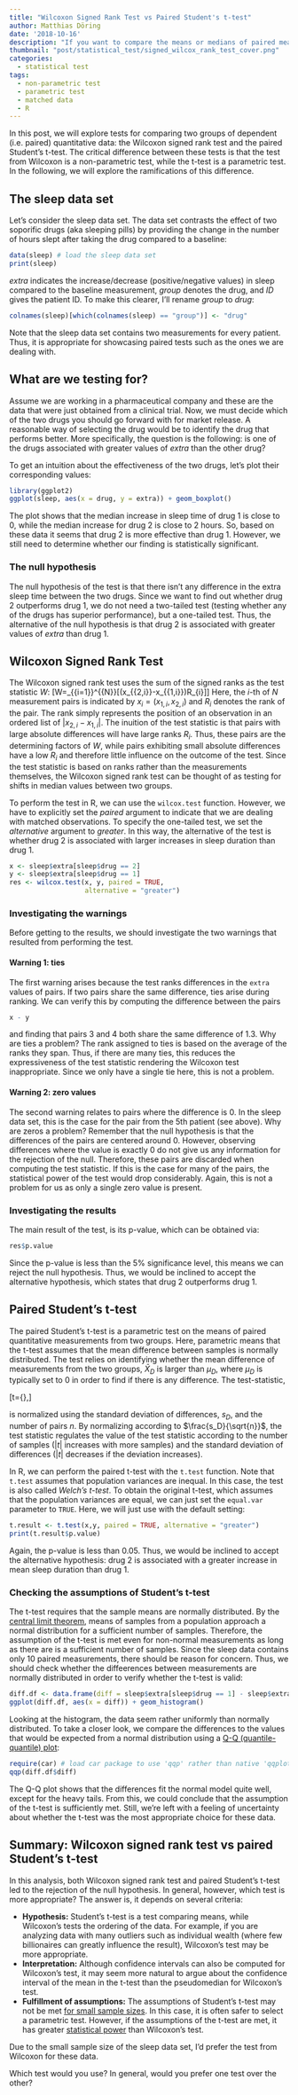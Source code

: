 ```yaml
---
title: "Wilcoxon Signed Rank Test vs Paired Student's t-test"
author: Matthias Döring
date: '2018-10-16'
description: "If you want to compare the means or medians of paired measurements, you can use a paired Student's t-test or a Wilcoxon signed rank test, respectively. This post explores the properties of these two tests and contrasts them."
thumbnail: "post/statistical_test/signed_wilcox_rank_test_cover.png"
categories:
  - statistical test
tags:
  - non-parametric test
  - parametric test
  - matched data
  - R
---
```

In this post, we will explore tests for comparing two groups of dependent (i.e.\ paired) quantitative data: the Wilcoxon signed rank test and the paired Student's t-test. The critical difference between these tests is that the test from Wilcoxon is a non-parametric test, while the t-test is a parametric test. In the following, we will explore the ramifications of this difference.
<!--more-->

## The sleep data set

Let's consider the sleep data set. The data set contrasts the effect of two soporific drugs (aka sleeping pills) by providing the change in the number of hours slept after taking the drug compared to a baseline:
```r
data(sleep) # load the sleep data set
print(sleep)
```

*extra* indicates the increase/decrease (positive/negative values) in sleep compared to the baseline measurement, *group* denotes the drug, and *ID* gives the patient ID. To make this clearer, I'll rename *group* to *drug*:

```r
colnames(sleep)[which(colnames(sleep) == "group")] <- "drug"
```

Note that the sleep data set contains two measurements for every patient. Thus, it is appropriate for showcasing paired tests such as the ones we are dealing with.

## What are we testing for?
Assume we are working in a pharmaceutical company and these are the data that were just obtained from a clinical trial. Now, we must decide which of the two drugs you should go forward with for market release. A reasonable way of selecting the drug would be to identify the drug that performs better. More specifically, the question is the following: is one of the drugs associated with greater values of *extra* than the other drug?

To get an intuition about the effectiveness of the two drugs, let's plot their corresponding values:

```r
library(ggplot2)
ggplot(sleep, aes(x = drug, y = extra)) + geom_boxplot()
```

The plot shows that the median increase in sleep time of drug 1 is close to 0, while the median increase for drug 2 is close to 2 hours. So, based on these data it seems that drug 2 is more effective than drug 1. However, we still need to determine whether our finding is statistically significant. 

### The null hypothesis
The null hypothesis of the test is that there isn't any difference in the extra sleep time between the two drugs. Since we want to find out whether drug 2 outperforms drug 1, we do not need a two-tailed test (testing whether any of the drugs has superior performance), but a one-tailed test. Thus, the alternative of the null hypothesis is that drug 2 is associated with greater values of *extra* than drug 1.

## Wilcoxon Signed Rank Test
The Wilcoxon signed rank test uses the sum of the signed ranks as the test statistic $W$:
\[W=\sum _{{i=1}}^{{N}}[\operatorname{sgn}(x_{{2,i}}-x_{{1,i}})\cdot R_{i}]\]
Here, the $i$-th of $N$ measurement pairs is indicated by $x_i = (x_{1,i}, x_{2,i})$ and $R_{i}$ denotes the rank of the pair. The rank simply represents the position of an observation in an ordered list of $|x_{2,i} - x_{1,i}|$. The inuition of the test statistic is that pairs with large absolute differences will have large ranks $R_{i}$. Thus, these pairs are the determining factors of $W$, while pairs exhibiting small absolute differences have a low $R_{i}$ and therefore little influence on the outcome of the test. Since the test statistic is based on ranks rather than the measurements themselves, the Wilcoxon signed rank test can be thought of as testing for shifts in median values between two groups.

To perform the test in R, we can use the `wilcox.test` function. However, we have to explicitly set the *paired* argument to indicate that we are dealing with matched observations. To specify the one-tailed test, we set the *alternative* argument to *greater*. In this way, the alternative of the test is whether drug 2 is associated with larger increases in sleep duration than drug 1.

```r
x <- sleep$extra[sleep$drug == 2]
y <- sleep$extra[sleep$drug == 1]
res <- wilcox.test(x, y, paired = TRUE, 
                   alternative = "greater")
```

### Investigating the warnings
Before getting to the results, we should investigate the two warnings that resulted from performing the test.

#### Warning 1: ties
The first warning arises because the test ranks differences in the `extra` values of pairs. If two pairs share the same difference, ties arise during ranking. We can verify this by computing the difference between the pairs
```r
x - y
```
and finding that pairs 3 and 4 both share the same difference of 1.3. Why are ties a problem? The rank assigned to ties is based on the average of the ranks they span. Thus, if there are many ties, this reduces the expressiveness of the test statistic rendering the Wilcoxon test inappropriate. Since we only have a single tie here, this is not a problem. 

#### Warning 2: zero values
The second warning relates to pairs where the difference is 0. In the sleep data set, this is the case for the pair from the 5th patient (see above). Why are zeros a problem? Remember that the null hypothesis is that the differences of the pairs are centered around 0. However, observing differences where the value is exactly 0 do not give us any information for the rejection of the null. Therefore, these pairs are discarded when computing the test statistic. If this is the case for many of the pairs, the statistical power of the test would drop considerably. Again, this is not a problem for us as only a single zero value is present.

### Investigating the results
The main result of the test, is its p-value, which can be obtained via:

```r
res$p.value
```

Since the p-value is less than the 5% significance level, this means we can reject the null hypothesis. Thus, we would be inclined to accept the alternative hypothesis, which states that drug 2 outperforms drug 1.

## Paired Student's t-test
The paired Student's t-test is a parametric test on the means of paired quantitative measurements from two groups. Here, parametric means that the t-test assumes that the mean difference between samples is normally distributed. The test relies on identifying whether the mean difference of measurements from the two groups, $\bar{X}_{D}$ is larger than $\mu_D$, where $\mu_D$ is typically set to 0 in order to find if there is any difference. The test-statistic,

\[\displaystyle t={\frac {{\bar {X}}_{D}-\mu _{0}}{\frac {s_{D}}{\sqrt {n}}}},\]

is normalized using the standard deviation of differences, $s_D$, and the number of pairs $n$. By normalizing according to $\frac{s_D}{\sqrt{n}}$, the test statistic regulates the value of the test statistic according to the number of samples ($|t|$ increases with more samples) and the standard deviation of differences ($|t|$ decreases if the deviation increases).

In R, we can perform the paired t-test with the `t.test` function. Note that `t.test` assumes that population variances are inequal. In this case, the test is also called *Welch's t-test*. To obtain the original t-test, which assumes that the population variances are equal, we can just set the `equal.var` parameter to `TRUE`. Here, we will just use with the default setting:

```r
t.result <- t.test(x,y, paired = TRUE, alternative = "greater")
print(t.result$p.value)
```

Again, the p-value is less than 0.05. Thus, we would be inclined to accept the alternative hypothesis: drug 2 is associated with a greater increase in mean sleep duration than drug 1.

### Checking the assumptions of Student's t-test

The t-test requires that the sample means are normally distributed. By the [central limit theorem](https://en.wikipedia.org/wiki/Central_limit_theorem), means of samples from a population approach a normal distribution for a sufficient number of samples. Therefore, the assumption of the t-test is met even for non-normal measurements as long as there are is a sufficient number of samples. Since the sleep data contains only 10 paired measurements, there should be reason for concern. Thus, we should check whether the diffeerences between measurements are normally distributed in order to verify whether the t-test is valid:

```r
diff.df <- data.frame(diff = sleep$extra[sleep$drug == 1] - sleep$extra[sleep$drug == 2])
ggplot(diff.df, aes(x = diff)) + geom_histogram()
```

Looking at the histogram, the data seem rather uniformly than normally distributed. To take a closer look, we compare the differences to the values that would be expected from a normal distribution using a [Q-Q (quantile-quantile) plot](https://en.wikipedia.org/wiki/Q%E2%80%93Q_plot):

```r
require(car) # load car package to use 'qqp' rather than native 'qqplot' function
qqp(diff.df$diff)
```

The Q-Q plot shows that the differences fit the normal model quite well, except for the heavy tails. From this, we could conclude that the assumption of the t-test is sufficiently met. Still, we're left with a feeling of uncertainty about whether the t-test was the most appropriate choice for these data.

## Summary: Wilcoxon signed rank test vs paired Student's t-test

In this analysis, both Wilcoxon signed rank test and paired Student's t-test led to the rejection of the null hypothesis. In general, however, which test is more appropriate? The answer is, it depends on several criteria:

* **Hypothesis:** Student's t-test is a test comparing means, while Wilcoxon's tests the ordering of the data. For example, if you are analyzing data with many outliers such as individual wealth (where few billionaires can greatly influence the result), Wilcoxon's test may be more appropriate.
* **Interpretation:** Although confidence intervals can also be computed for Wilcoxon's test, it may seem more natural to argue about the confidence interval of the mean in the t-test than the pseudomedian for Wilcoxon's test.
* **Fulfillment of assumptions:** The assumptions of Student's t-test may not be met [for small sample sizes](/post/statistical_test/parametric_sample_size/). In this case, it is often safer to select a parametric test. However, if the assumptions of the t-test are met, it has greater [statistical power](https://en.wikipedia.org/wiki/Power_(statistics)) than Wilcoxon's test.

Due to the small sample size of the sleep data set, I'd prefer the test from Wilcoxon for these data. 

Which test would you use? In general, would you prefer one test over the other?
